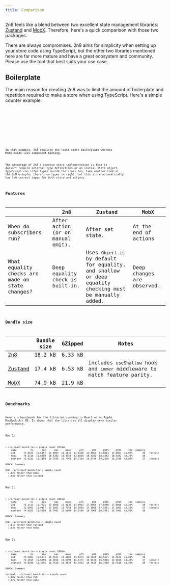 ```yaml
---
title: Comparison
---
```



2n8 feels like a blend between two excellent state management libraries:
[Zustand](https://zustand.docs.pmnd.rs/) and [MobX](https://mobx.js.org/).
Therefore, here's a quick comparison with those two packages.

<Aside>
  There are always compromises. 2n8 aims for simplicity when setting up your
  store code using TypeScript, but the other two libraries mentioned here are
  far more mature and have a great ecosystem and community. Please use the tool
  that best suits your use case.
</Aside>

## Boilerplate

The main reason for creating 2n8 was to limit the amount of boilerplate and
repetition required to make a store when using TypeScript. Here's a simple
counter example:

<Tabs>
  <TabItem label="2n8">
    <Code showLineNumbers code={counter} lang="tsx" title="Counter.tsx" />
  </TabItem>
  <TabItem label="Zustand">
    <Code showLineNumbers code={zustand} lang="tsx" title="Counter.tsx" />
  </TabItem>
  <TabItem label="MobX">
    <Code showLineNumbers code={mobx} lang="tsx" title="Counter.tsx" />
  </TabItem>
</Tabs>

In this example, 2n8 requires the least store boilerplate whereas MobX needs
less component binding.

The advantage of 2n8's concise store implementation is that it doesn't require
external type definitions or an initial state object. TypeScript can infer types
inside the class too; take another look at the 2n8 example, there's no types in
sight, but this store automatically has the correct types for both state and
actions.

## Features

|                                                 | 2n8                               | Zustand                                                                                                 | MobX                       |
| ----------------------------------------------- | --------------------------------- | ------------------------------------------------------------------------------------------------------- | -------------------------- |
| When do subscribers run?                        | After action (or on manual emit). | After set state.                                                                                        | At the end of actions      |
| What equality checks are made on state changes? | Deep equality check is built-in.  | Uses `Object.is` by default for equality, and shallow or deep equality checking must be manually added. | Deep changes are observed. |

## Bundle size

|                          | Bundle size | GZipped | Notes                                                                      |
| ------------------------ | ----------- | ------- | -------------------------------------------------------------------------- |
| [2n8][2n8-bench]         | 18.2 kB     | 6.33 kB |                                                                            |
| [Zustand][zustand-bench] | 17.4 kB     | 6.53 kB | Includes `useShallow` hook and `immer` middleware to match feature parity. |
| [MobX][mobx-bench]       | 74.9 kB     | 21.9 kB |                                                                            |

[2n8-bench]:
  https://bundlejs.com/?q=2n8%400.10.1&treeshake=%5B%7BTwoAndEight%2CcreateReactStore%7D%5D
[zustand-bench]:
  https://bundlejs.com/?q=zustand%405.0.3%2Czustand%405.0.3%2Freact%2Fshallow%2Czustand%2Fmiddleware%2Fimmer&treeshake=%5B%7B+create+%7D%5D%2C%5B%7B+useShallow+%7D%5D%2C%5B%7B+immer+%7D%5D
[mobx-bench]:
  https://bundlejs.com/?q=mobx%406.13.5%2Cmobx-react-lite%404.1.0&treeshake=%5B%7BmakeAutoObservable%7D%5D%2C%5B%7Bobserver%7D%5D

## Benchmarks

Here's a benchmark for the libraries running in React on an Apple MacBook Air
M2. It shows that the libraries all display very similar performance.

Run 1:

```
✓ src/react.bench.tsx > simple count 1874ms
    name          hz      min      max     mean      p75      p99     p995     p999     rme  samples
  · 2n8      75.8525  11.6857  14.8863  13.1835  13.6438  14.8863  14.8863  14.8863  ±1.87%       38   fastest
  · mobx     74.2115  11.6380  18.4382  13.4750  13.6820  18.4382  18.4382  18.4382  ±3.23%       38
  · zustand  72.6212  11.7150  19.2436  13.7701  14.7164  19.2436  19.2436  19.2436  ±3.85%       37   slowest

BENCH  Summary

2n8 - src/react.bench.tsx > simple count
  1.02x faster than mobx
  1.04x faster than zustand
```

Run 2:

```
✓ src/react.bench.tsx > simple count 1881ms
    name          hz      min      max     mean      p75      p99     p995     p999     rme  samples
  · 2n8      75.1111  11.7725  17.8066  13.3136  13.6982  17.8066  17.8066  17.8066  ±2.45%       38   fastest
  · mobx     72.5903  11.9117  17.1061  13.7759  14.4564  17.1061  17.1061  17.1061  ±3.28%       37   slowest
  · zustand  74.0253  11.5298  16.7901  13.5089  14.3196  16.7901  16.7901  16.7901  ±2.92%       38

BENCH  Summary

2n8 - src/react.bench.tsx > simple count
  1.01x faster than zustand
  1.03x faster than mobx
```

Run 3:

```
✓ src/react.bench.tsx > simple count 1890ms
    name          hz      min      max     mean      p75      p99     p995     p999     rme  samples
  · 2n8      74.5884  11.6642  16.5621  13.4069  13.6273  16.5621  16.5621  16.5621  ±1.81%       38
  · mobx     73.2655  11.6450  16.9816  13.6490  14.1171  16.9816  16.9816  16.9816  ±3.48%       37   slowest
  · zustand  74.8296  11.3695  16.7610  13.3637  14.3461  16.7610  16.7610  16.7610  ±3.23%       38   fastest

BENCH  Summary

zustand - src/react.bench.tsx > simple count
  1.00x faster than 2n8
  1.02x faster than mobx
```

